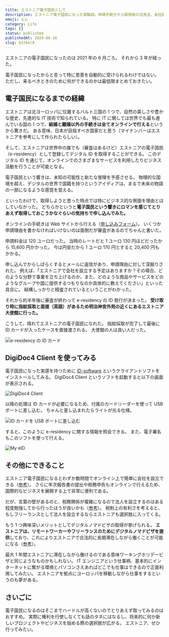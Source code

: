 ```yaml
---
title: エストニア電子国民として
description: エストニア電子国民になった体験談。申請手続きから取得後の活用法、会社設立やノマドビザについて紹介。
emoji: 🇪🇪
category: Life
tags: []
status: published
publishedAt: 2024-06-16
slug: b1t6el8
---
```


エストニアの電子国民になったのは 2021 年の 6 月ごろ。
それから 3 年が経った。

電子国民になったからと言って特に恩恵を自動的に受けられるわけではない。
ただし、来るべきときのために何ができるのかは最低限まとめておきたい。

## 電子国民になるまでの経緯

エストニアは北ヨーロッパに位置するバルト三国の 1 つで、自然の美しさや豊かな歴史、先進的な IT 技術で知られている。
特に IT に関しては世界でも最も進んでいる国の 1 つで、**結婚と離婚以外の手続きは全てオンラインで行える**というから驚きだ。
ある意味、日本が目指すべき国家だと思う（マイナンバーはエストニアを参考にして作られたらしい）。

そして、エストニアは世界中の誰でも（審査はあるけど）エストニアの電子国民（e-residency）として登録してデジタル ID を取得することができる。
このデジタル ID を通じて、オンラインでのさまざまなサービスを利用したりビジネス活動を行うことが可能となる。

電子国民という響きは、未知の可能性と新たな冒険を予感させる。
物理的な国境を超え、デジタルの世界で国籍を持つというアイディアは、まるで未来の物語の一部になるような感覚を覚える。

といったわけで、取得しようと思った時点では特にビジネス的な側面を理由とはしていなかった。
どちらかというと**電子国民という響きにロマンを感じてとりあえず取得しておこうかなぐらいの気持ちで申し込んでみた。**

オンラインの手続きは Web サイトから行える（[申し込みフォーム](https://www.e-resident.gov.ee/become-an-e-resident)）。
いくつか申請理由を書かなければいけないのは面倒だが審査があるのでちゃんと書いた。

申請料金は 120 ユーロだった。
当時のレートだと 1 ユーロ 130 円ほどだったから 15,600 円かかった。
今は円安だから 1 ユーロ 170 円とすると 20,400 円もかかる。

申し込んでからしばらくするとメールに返信があり、申請理由に対して深掘りされた。
例えば、「エストニアで会社を設立する予定はありますか？その場合、どのような分野で事業を立ち上げるのか、また、どのような商品やサービスをどのようなグループや国に提供するつもりなのか具体的に教えてください」といった具合に。
結構しっかりと精査されているということがわかった。

それから約半年後に審査が終わって e-residency の ID 発行が決まった。
**受け取り時に指紋採取と面接（英語）があるため明治神宮外苑の近くにあるエストニア大使館に行った。**

こうして、晴れてエストニアの電子国民になれた。
指紋採取が完了して最後に ID カードが入ったケースを直接渡される。
大使館の人は良い人だった。

![e-residency の ID カード](./01.jpg)

## DigiDoc4 Client を使ってみる

電子国民になった実感を持つために [ID-software](https://www.id.ee/en/article/install-id-software) というクライアントソフトをインストールしてみる。
DigiDoc4 Client というソフトを起動すると以下の画面が表示される。

![DigiDoc4 Client](./02.png)

以降の処理は ID カードが必要になるため、付属のカードリーダーを使って USB ポートに差し込む。
ちゃんと差し込まれたらライトが光る仕様。

![ID カードを USB ポートに差し込む](./03.jpg)

すると、このように e-residency に関する情報を照会できる。
また、電子署名もこのソフトを使って行える。

![My eID](./04.png)

## その他にできること

エストニア電子国民になるとわずか数時間でオンライン上で簡単に会社を設立できる（[参考](https://learn.e-resident.gov.ee/hc/en-us/articles/360000624838-5-steps-how-to-start-a-company-online)）。
さらに年次報告書の提出や税務申告もオンラインで行えるため、国際的なビジネスを展開する上で非常に便利である。

だが、言葉の壁があるのと、税務関係が複雑になるので法人を設立するのはある程度勉強してから行ったほうが良いかも（[参考](https://note.com/gernika/n/ncefbe7f5240e)）。
税制上の有利さを考えると、もしフリーランスとして法人を設立するならエストニアも選択肢に入ってくる。

もう 1 つ興味深いメリットとしてデジタルノマドビザの取得が挙げられる。
**エストニアは、リモートワーカーやフリーランスのためにデジタルノマドビザを提供**しており、これによりエストニアで合法的に長期滞在しながら働くことが可能になる（[参考](https://www.e-resident.gov.ee/nomadvisa)）。

最大 1 年間エストニアに滞在しながら働けるのである意味ワーキングホリデービザと同じようなものかもしれない。
IT エンジニアという仕事柄、基本的にインターネットに繋がる環境とパソコンさえあればどこでも仕事はできるので正直利用してみたい。
エストニアを拠点にヨーロッパを移動しながら仕事をするというのも夢がある。

## さいごに

電子国民になるのはそこまでハードルが高くないのでとりあえず取ってみるのはおすすめ。
実際に権利を行使しなくても話のタネにはなるし、将来的に何か新しいプロジェクトやビジネスを始める際の選択肢が広がる。
エストニア、ぜひ行ってみたい。
